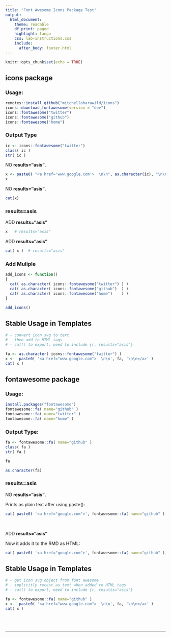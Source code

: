 ```yaml
---
title: "Font Awesome Icons Package Test"
output:
  html_document:
    theme: readable
    df_print: paged
    highlight: tango
    css: lab-instructions.css
    include:
      after_body: footer.html
---
```


```r
knitr::opts_chunk$set(echo = TRUE)
```


## icons package 

### Usage: 

```r
remotes::install_github("mitchelloharawild/icons")
icons::download_fontawesome(version = "dev")
icons::fontawesome("twitter")
icons::fontawesome("github")
icons::fontawesome("home")
```

### Output Type

```r
ic <- icons::fontawesome("twitter")
class( ic )
str( ic )
```

NO **results="asis"**. 

```r
x <- paste0( "<a href='www.google.com'>  \n\n", as.character(ic), "\n\n</a>" )
x
```

NO **results="asis"**. 

```r
cat(x)
```


### results=asis 

ADD **results="asis"** 

```r
x   # results="asis"
```

ADD **results="asis"** 

```r
cat( x )  # results="asis"
```


### Add Muliple

```r
add_icons <- function()
{
  cat( as.character( icons::fontawesome("twitter") ) )
  cat( as.character( icons::fontawesome("github")  ) )
  cat( as.character( icons::fontawesome("home")    ) )
}

add_icons()
```



## Stable Usage in Templates 

```r
# - convert icon svg to text 
# - then add to HTML tags 
# - cat() to export, need to include {r, results="asis"}

fa <- as.character( icons::fontawesome("twitter") )
x <-  paste0( '<a href="www.google.com">  \n\n', fa, '\n\n</a>' )
cat( x )
```



## fontawesome package

### Usage: 

```r
install.packages("fontawesome")
fontawesome::fa( name="github" )
fontawesome::fa( name="twitter" )
fontawesome::fa( name="home" )
```

### Output Type: 

```r
fa <- fontawesome::fa( name="github" )
class( fa )
str( fa )
```

```r
fa
```


```r
as.character(fa)
```

### results=asis

NO **results="asis"**. 

Prints as plain text after using paste(): 

```r
cat( paste0( '<a href="google.com">', fontawesome::fa( name="github" ), '</a>' ) )
```


<br>


ADD **results="asis"** 

Now it adds it to the RMD as HTML: 

```r
cat( paste0( '<a href="google.com">', fontawesome::fa( name="github" ), '</a>' ) )
```


## Stable Usage in Templates 

```r
# - get icon svg object from font awesome 
# - implicitly recast as text when added to HTML tags 
# - cat() to export, need to include {r, results="asis"}

fa <- fontawesome::fa( name="github" )
x <-  paste0( '<a href="www.google.com">  \n\n', fa, '\n\n</a>' )
cat( x )
```


<br>
<br>
<hr>
<br>
<br>
<br>
